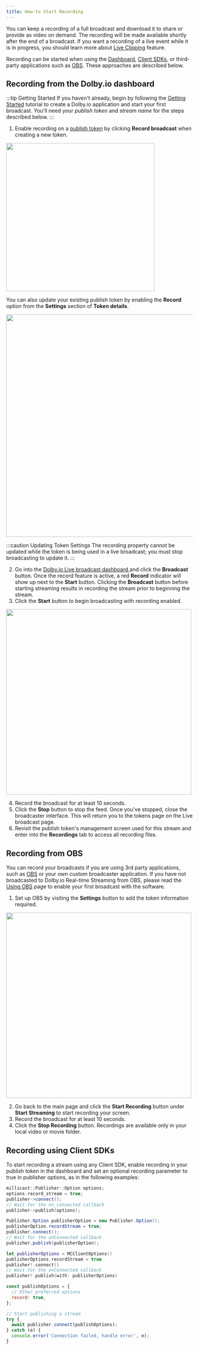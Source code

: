 ```yaml
---
title: How-to Start Recording
---
```


You can keep a recording of a full broadcast and download it to share or provide as video on demand. The recording will be made available shortly after the end of a broadcast. If you want a recording of a live event while it is in progress, you should learn more about [Live Clipping](live-clipping.mdx) feature.

Recording can be started when using the [Dashboard](#recording-from-the-dolbyio-dashboard), [Client SDKs](#recording-using-client-sdks), or third-party applications such as [OBS](#recording-from-obs). These approaches are described below.

## Recording from the Dolby.io dashboard

:::tip Getting Started
If you haven't already, begin by following the [Getting Started](/millicast/introduction-to-streaming-apis.mdx) tutorial to create a Dolby.io application and start your first broadcast. You'll need your _publish token_ and _stream name_ for the steps described below.
:::

1. Enable recording on a [publish token](/millicast/streaming-dashboard/managing-your-tokens.mdx) by clicking **Record broadcast** when creating a new token.


<div class="center-container">
  <img src={Image1} width="400" />
</div>

You can also update your existing publish token by enabling the **Record** option from the **Settings** section of **Token details**.


<div class="center-container">
  <img src={Image2} width="600" />
</div>

:::caution Updating Token Settings
The recording property cannot be updated while the token is being used in a live broadcast; you must stop broadcasting to update it.
:::

2. Go into the [Dolby.io Live broadcast dashboard ](/millicast/streaming-dashboard/how-to-broadcast-in-dashboard.mdx)and click the **Broadcast** button. Once the record feature is active, a red **Record** indicator will show up next to the **Start** button. Clicking the **Broadcast** button before starting streaming results in recording the stream prior to beginning the stream.
3. Click the **Start** button to begin broadcasting with recording enabled.


<div class="center-container">
  <img src={Image3} width="500" />
</div>

4. Record the broadcast for at least 10 seconds.
5. Click the **Stop** button to stop the feed. Once you've stopped, close the broadcaster interface. This will return you to the tokens page on the Live broadcast page.
6. Revisit the publish token's management screen used for this stream and enter into the **Recordings** tab to access all recording files.

## Recording from OBS

You can record your broadcasts if you are using 3rd party applications, such as [OBS](https://github.com/CoSMoSoftware/OBS-studio-webrtc/releases) or your own custom broadcaster application. If you have not broadcasted to Dolby.io Real-time Streaming from OBS, please read the [Using OBS](/millicast/broadcast/software-encoders/obs/index.mdx) page to enable your first broadcast with the software.

1. Set up OBS by visiting the **Settings** button to add the token information required.


<div class="center-container">
  <img src={Image4} width="500" />
</div>

2. Go back to the main page and click the **Start Recording** button under **Start Streaming** to start recording your screen.
3. Record the broadcast for at least 10 seconds.
4. Click the **Stop Recording** button. Recordings are available only in your local video or movie folder.

## Recording using Client SDKs

To start recording a stream using any Client SDK, enable recording in your publish token in the dashboard and set an optional recording parameter to true in publisher options, as in the following examples:


<Tabs>

<TabItem value="cpp" label="C++">

```cpp
millicast::Publisher::Option options;
options.record_stream = true;
publisher->connect();
// Wait for the on_connected callback
publisher->publish(options);
```

</TabItem>

<TabItem value="java" label="Java">

```java
Publisher.Option publisherOption = new Publisher.Option();
publisherOption.recordStream = true;
publisher.connect();
// Wait for the onConnected callback
publisher.publish(publisherOption);
```

</TabItem>

<TabItem value="swift" label="Swift">

```swift
let publisherOptions = MCClientOptions()
publisherOptions.recordStream = true
publisher!.connect()
// Wait for the onConnected callback
publisher!.publish(with: publisherOptions)
```

</TabItem>

<TabItem value="javascript" label="JavaScript">

```javascript
const publishOptions = {
  // Other preferred options
  record: true,
};

// Start publishing a stream
try {
  await publisher.connect(publishOptions);
} catch (e) {
  console.error('Connection failed, handle error', e);
}
```

</TabItem>

</Tabs>
